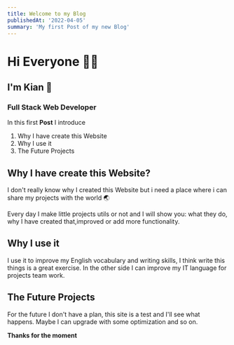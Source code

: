 ```yaml
---
title: Welcome to my Blog
publishedAt: '2022-04-05'
summary: 'My first Post of my new Blog'
---
```

# Hi Everyone 👋🏻

## I'm Kian 🚀

### Full Stack Web Developer

In this first **Post** I introduce

1. Why I have create this Website
2. Why I use it
3. The Future Projects

## Why I have create this Website?

I don't really know why I created this Website but i need a place where i can share my projects with the world 🌏

Every day I make little projects utils or not and I will show you: what they do, why I have created that,improved or add more functionality.

## Why I use it

I use it to improve my English vocabulary and writing skills, I think write this things is a great exercise. In the other side I can improve my IT language for projects team work.

## The Future Projects

For the future I don't have a plan, this site is a test and I'll see what happens. Maybe I can upgrade with some optimization and so on.

**Thanks for the moment**
